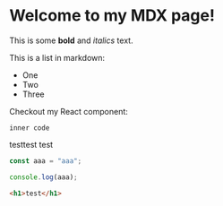 # Welcome to my MDX page!

This is some **bold** and _italics_ text.

This is a list in markdown:

- One
- Two
- Three

Checkout my React component:

`inner code`

testtest
test

```js
const aaa = "aaa";

console.log(aaa);
```

```html
<h1>test</h1>
```